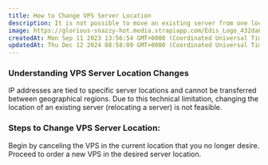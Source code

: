 ```yaml
---
title: How to Change VPS Server Location
description: It is not possible to move an existing server from one location to another
image: https://glorious-snazzy-hot.media.strapiapp.com/Edis_Logo_432da83b15.jpg
createdAt: Mon Sep 11 2023 13:56:54 GMT+0000 (Coordinated Universal Time)
updatedAt: Thu Dec 12 2024 08:58:09 GMT+0000 (Coordinated Universal Time)
---
```



### Understanding VPS Server Location Changes

IP addresses are tied to specific server locations and cannot be transferred between geographical regions. Due to this technical limitation, changing the location of an existing server (relocating a server) is not feasible.

### Steps to Change VPS Server Location:

<Steps>
  <Step title='Cancellation:'>
    Begin by canceling the VPS in the current location that you no longer
    desire.
  </Step>
  <Step title='New Order:'>
    Proceed to order a new VPS in the desired server location.
  </Step>
</Steps>

<CtaButton
  label='Order VPS'
  link='https://www.edisglobal.com'
  openInNewTab={true}
/>

<CtaButton
  label='Cancellation'
  link='../billing-&-lifecycle/cancel-a-service'
/>
